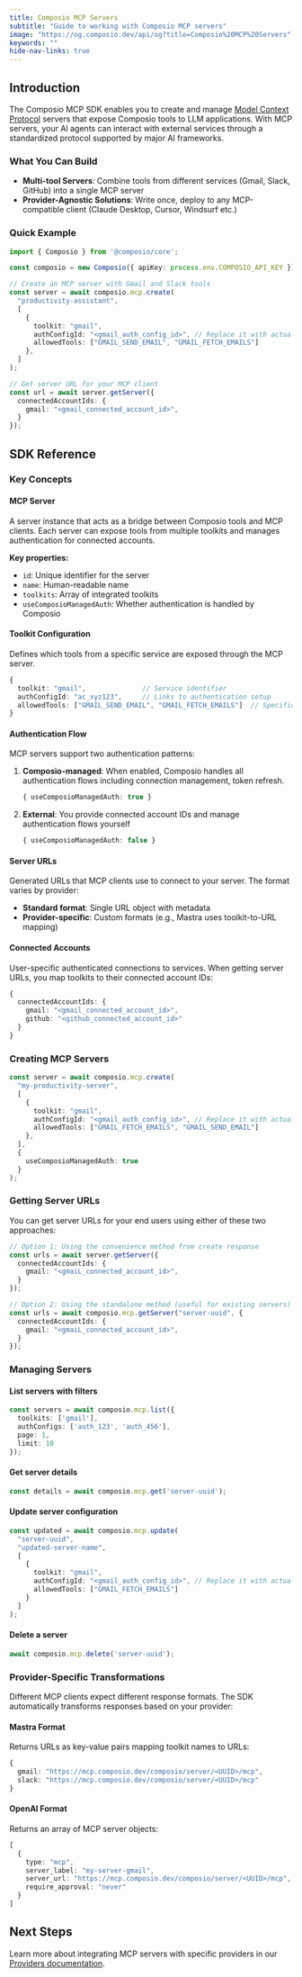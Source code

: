 ```yaml
---
title: Composio MCP Servers
subtitle: "Guide to working with Composio MCP servers"
image: "https://og.composio.dev/api/og?title=Composio%20MCP%20Servers"   # image for socials
keywords: ""
hide-nav-links: true
---
```


## Introduction

The Composio MCP SDK enables you to create and manage [Model Context Protocol](https://modelcontextprotocol.io) servers that expose Composio tools to LLM applications. With MCP servers, your AI agents can interact with external services through a standardized protocol supported by major AI frameworks.

### What You Can Build

- **Multi-tool Servers**: Combine tools from different services (Gmail, Slack, GitHub) into a single MCP server
- **Provider-Agnostic Solutions**: Write once, deploy to any MCP-compatible client (Claude Desktop, Cursor, Windsurf etc.)

### Quick Example

```typescript
import { Composio } from '@composio/core';

const composio = new Composio({ apiKey: process.env.COMPOSIO_API_KEY });

// Create an MCP server with Gmail and Slack tools
const server = await composio.mcp.create(
  "productivity-assistant",
  [
    {
      toolkit: "gmail",
      authConfigId: "<gmail_auth_config_id>", // Replace it with actual auth config id.
      allowedTools: ["GMAIL_SEND_EMAIL", "GMAIL_FETCH_EMAILS"]
    },
  ]
);

// Get server URL for your MCP client
const url = await server.getServer({
  connectedAccountIds: {
    gmail: "<gmail_connected_account_id>",
  }
});
```

## SDK Reference

### Key Concepts

#### MCP Server
A server instance that acts as a bridge between Composio tools and MCP clients. Each server can expose tools from multiple toolkits and manages authentication for connected accounts.

**Key properties:**
- `id`: Unique identifier for the server
- `name`: Human-readable name
- `toolkits`: Array of integrated toolkits
- `useComposioManagedAuth`: Whether authentication is handled by Composio

#### Toolkit Configuration
Defines which tools from a specific service are exposed through the MCP server.

```typescript
{
  toolkit: "gmail",              // Service identifier
  authConfigId: "ac_xyz123",     // Links to authentication setup
  allowedTools: ["GMAIL_SEND_EMAIL", "GMAIL_FETCH_EMAILS"]  // Specific tools to expose
}
```

#### Authentication Flow
MCP servers support two authentication patterns:

1. **Composio-managed**: When enabled, Composio handles all authentication flows including connection management, token refresh. 
   ```typescript
   { useComposioManagedAuth: true }
   ```

2. **External**: You provide connected account IDs and manage authentication flows yourself
   ```typescript
   { useComposioManagedAuth: false }
   ```

#### Server URLs
Generated URLs that MCP clients use to connect to your server. The format varies by provider:

- **Standard format**: Single URL object with metadata
- **Provider-specific**: Custom formats (e.g., Mastra uses toolkit-to-URL mapping)

#### Connected Accounts
User-specific authenticated connections to services. When getting server URLs, you map toolkits to their connected account IDs:

```typescript
{
  connectedAccountIds: {
    gmail: "<gmail_connected_account_id>",
    github: "<github_connected_account_id>"
  }
}
```

### Creating MCP Servers

```typescript
const server = await composio.mcp.create(
  "my-productivity-server",
  [
    {
      toolkit: "gmail",
      authConfigId: "<gmail_auth_config_id>", // Replace it with actual auth config id.
      allowedTools: ["GMAIL_FETCH_EMAILS", "GMAIL_SEND_EMAIL"]
    },
  ],
  {
    useComposioManagedAuth: true
  }
);
```

### Getting Server URLs

You can get server URLs for your end users using either of these two approaches:

```typescript
// Option 1: Using the convenience method from create response
const urls = await server.getServer({
  connectedAccountIds: {
    gmail: "<gmaiL_connected_account_id>",
  }
});

// Option 2: Using the standalone method (useful for existing servers)
const urls = await composio.mcp.getServer("server-uuid", {
  connectedAccountIds: {
    gmail: "<gmaiL_connected_account_id>",
  }
});
```

### Managing Servers

#### List servers with filters
```typescript
const servers = await composio.mcp.list({
  toolkits: ['gmail'],
  authConfigs: ['auth_123', 'auth_456'],
  page: 1,
  limit: 10
});
```

#### Get server details
```typescript
const details = await composio.mcp.get('server-uuid');
```

#### Update server configuration
```typescript
const updated = await composio.mcp.update(
  "server-uuid",
  "updated-server-name",
  [
    {
      toolkit: "gmail",
      authConfigId: "<gmail_auth_config_id>", // Replace it with actual auth config id.
      allowedTools: ["GMAIL_FETCH_EMAILS"]
    }
  ]
);
```

#### Delete a server
```typescript
await composio.mcp.delete('server-uuid');
```

### Provider-Specific Transformations

Different MCP clients expect different response formats. The SDK automatically transforms responses based on your provider:

#### Mastra Format
Returns URLs as key-value pairs mapping toolkit names to URLs:
```typescript
{
  gmail: "https://mcp.composio.dev/composio/server/<UUID>/mcp",
  slack: "https://mcp.composio.dev/composio/server/<UUID>/mcp"
}
```

#### OpenAI Format 
Returns an array of MCP server objects:
```typescript
[
  {
    type: "mcp",
    server_label: "my-server-gmail",
    server_url: "https://mcp.composio.dev/composio/server/<UUID>/mcp",
    require_approval: "never"
  }
]
```
## Next Steps

Learn more about integrating MCP servers with specific providers in our [Providers documentation](/mcp/developers/providers).


